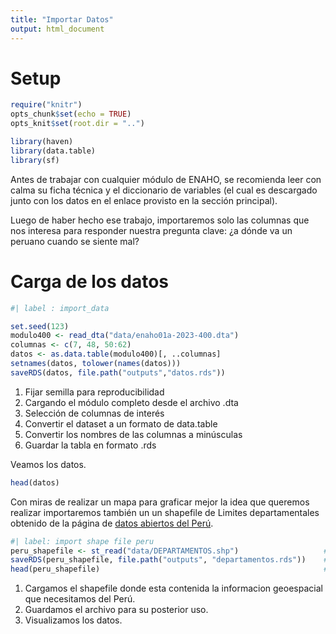 ```yaml
---
title: "Importar Datos"
output: html_document
---
```


# Setup

```r
require("knitr")
opts_chunk$set(echo = TRUE)
opts_knit$set(root.dir = "..")
```

```r
library(haven)
library(data.table)
library(sf)
```

Antes de trabajar con cualquier módulo de ENAHO, se recomienda leer con calma su ficha técnica y el diccionario de variables (el cual es descargado junto con los datos en el enlace provisto en la sección principal).

Luego de haber hecho ese trabajo, importaremos solo las columnas que nos interesa para responder nuestra pregunta clave: ¿a dónde va un peruano cuando se siente mal?

# Carga de los datos

```r
#| label : import_data

set.seed(123)                                                                # <1>
modulo400 <- read_dta("data/enaho01a-2023-400.dta")                          # <2>
columnas <- c(7, 48, 50:62)                                                  # <3>
datos <- as.data.table(modulo400)[, ..columnas]                              # <4>
setnames(datos, tolower(names(datos)))                                       # <5>
saveRDS(datos, file.path("outputs","datos.rds"))                             # <6>
```

1.  Fijar semilla para reproducibilidad
2.  Cargando el módulo completo desde el archivo .dta
3.  Selección de columnas de interés
4.  Convertir el dataset a un formato de data.table
5.  Convertir los nombres de las columnas a minúsculas
6.  Guardar la tabla en formato .rds

Veamos los datos.
```r
head(datos)
```

Con miras de realizar un mapa para graficar mejor la idea que queremos realizar importaremos también un un shapefile de Limites departamentales obtenido de la página de [datos abiertos del Perú](https://www.datosabiertos.gob.pe/dataset/limites-departamentales).

```r
#| label: import shape file peru
peru_shapefile <- st_read("data/DEPARTAMENTOS.shp")                   #<1>
saveRDS(peru_shapefile, file.path("outputs", "departamentos.rds"))    #<2>
head(peru_shapefile)                                                  #<3>
```

1.  Cargamos el shapefile donde esta contenida la informacion geoespacial que necesitamos del Perú.
2.  Guardamos el archivo para su posterior uso.
3.  Visualizamos los datos.